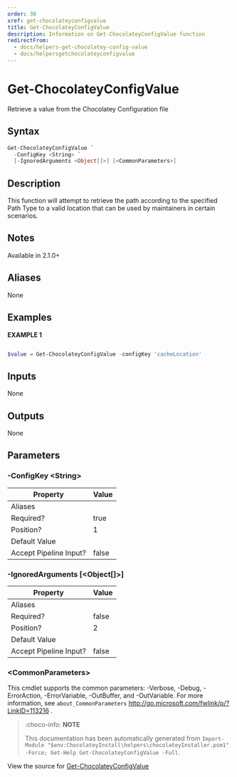 ---
order: 30
xref: get-chocolateyconfigvalue
title: Get-ChocolateyConfigValue
description: Information on Get-ChocolateyConfigValue function
redirectFrom:
  - docs/helpers-get-chocolatey-config-value
  - docs/helpersgetchocolateyconfigvalue
---

# Get-ChocolateyConfigValue

<!-- This documentation is automatically generated from https://github.com/chocolatey/choco/blob/master/src/chocolatey.resources/helpers/functions/Get-ChocolateyConfigValue.ps1 using https://github.com/chocolatey/choco/blob/master/GenerateDocs.ps1. Contributions are welcome at the original location(s). -->

Retrieve a value from the Chocolatey Configuration file

## Syntax

~~~powershell
Get-ChocolateyConfigValue `
  -ConfigKey <String> `
  [-IgnoredArguments <Object[]>] [<CommonParameters>]
~~~

## Description

This function will attempt to retrieve the path according to the specified Path Type
to a valid location that can be used by maintainers in certain scenarios.

## Notes

Available in 2.1.0+

## Aliases

None

## Examples

 **EXAMPLE 1**

~~~powershell

$value = Get-ChocolateyConfigValue -configKey 'cacheLocation'
~~~ 

## Inputs

None

## Outputs

None

## Parameters

###  -ConfigKey &lt;String&gt;
Property               | Value
---------------------- | -----
Aliases                | 
Required?              | true
Position?              | 1
Default Value          | 
Accept Pipeline Input? | false
 
###  -IgnoredArguments [&lt;Object[]&gt;]
Property               | Value
---------------------- | -----
Aliases                | 
Required?              | false
Position?              | 2
Default Value          | 
Accept Pipeline Input? | false
 
### &lt;CommonParameters&gt;

This cmdlet supports the common parameters: -Verbose, -Debug, -ErrorAction, -ErrorVariable, -OutBuffer, and -OutVariable. For more information, see `about_CommonParameters` http://go.microsoft.com/fwlink/p/?LinkID=113216 .



<Xref title="Function Reference" value="powershell-reference" />

> :choco-info: **NOTE**
>
> This documentation has been automatically generated from `Import-Module "$env:ChocolateyInstall\helpers\chocolateyInstaller.psm1" -Force; Get-Help Get-ChocolateyConfigValue -Full`.

View the source for [Get-ChocolateyConfigValue](https://github.com/chocolatey/choco/blob/master/src/chocolatey.resources/helpers/functions/Get-ChocolateyConfigValue.ps1)
